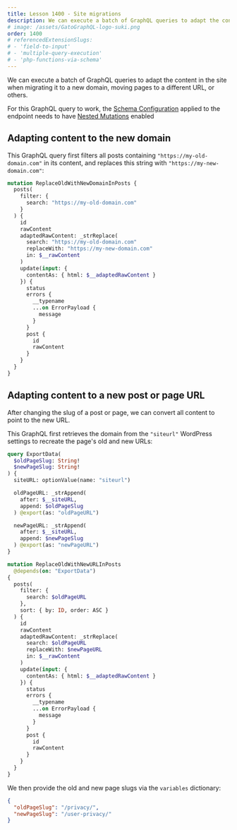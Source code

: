 ```yaml
---
title: Lesson 1400 - Site migrations
description: We can execute a batch of GraphQL queries to adapt the content in the site when migrating it to a new domain, moving pages to a different URL, or others.
# image: /assets/GatoGraphQL-logo-suki.png
order: 1400
# referencedExtensionSlugs:
# - 'field-to-input'
# - 'multiple-query-execution'
# - 'php-functions-via-schema'
---
```


We can execute a batch of GraphQL queries to adapt the content in the site when migrating it to a new domain, moving pages to a different URL, or others.

<Banner type="important">

For this GraphQL query to work, the [Schema Configuration](/guides/use/creating-a-schema-configuration/) applied to the endpoint needs to have [Nested Mutations](/guides/schema/using-nested-mutations/) enabled

</Banner>

## Adapting content to the new domain

This GraphQL query first filters all posts containing `"https://my-old-domain.com"` in its content, and replaces this string with `"https://my-new-domain.com"`:

```graphql
mutation ReplaceOldWithNewDomainInPosts {
  posts(
    filter: {
      search: "https://my-old-domain.com"
    }
  ) {
    id
    rawContent
    adaptedRawContent: _strReplace(
      search: "https://my-old-domain.com"
      replaceWith: "https://my-new-domain.com"
      in: $__rawContent
    )
    update(input: {
      contentAs: { html: $__adaptedRawContent }
    }) {
      status
      errors {
        __typename
        ...on ErrorPayload {
          message
        }
      }
      post {
        id
        rawContent
      }
    }
  }
}
```

## Adapting content to a new post or page URL

After changing the slug of a post or page, we can convert all content to point to the new URL.

This GraphQL first retrieves the domain from the `"siteurl"` WordPress settings to recreate the page's old and new URLs:

```graphql
query ExportData(
  $oldPageSlug: String!
  $newPageSlug: String!
) {
  siteURL: optionValue(name: "siteurl")

  oldPageURL: _strAppend(
    after: $__siteURL,
    append: $oldPageSlug
  ) @export(as: "oldPageURL")

  newPageURL: _strAppend(
    after: $__siteURL,
    append: $newPageSlug
  ) @export(as: "newPageURL")
}

mutation ReplaceOldWithNewURLInPosts
  @depends(on: "ExportData")
{
  posts(
    filter: {
      search: $oldPageURL
    },
    sort: { by: ID, order: ASC }
  ) {
    id
    rawContent
    adaptedRawContent: _strReplace(
      search: $oldPageURL
      replaceWith: $newPageURL
      in: $__rawContent
    )
    update(input: {
      contentAs: { html: $__adaptedRawContent }
    }) {
      status
      errors {
        __typename
        ...on ErrorPayload {
          message
        }
      }
      post {
        id
        rawContent
      }
    }
  }
}
```

We then provide the old and new page slugs via the `variables` dictionary:

```json
{
  "oldPageSlug": "/privacy/",
  "newPageSlug": "/user-privacy/"
}
```
